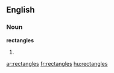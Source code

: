 ==English==
===Noun===
'''rectangles'''
# {{plural of|[[rectangle]]}}

[[ar:rectangles]]
[[fr:rectangles]]
[[hu:rectangles]]